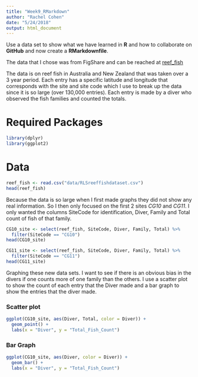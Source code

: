```yaml
---
title: "Week9_RMarkdown"
author: "Rachel Cohen"
date: "5/24/2018"
output: html_document
---
```


Use a data set to show what we have learned in **R** and how to collaborate on **GitHub** and now create a **RMarkdownfile**.

The data that I chose was from FigShare and can be reached at [reef_fish](https://figshare.com/articles/RLS_reef_fish_dataset.csv/934320) 

The data is on reef fish in Australia and New Zealand that was taken over a 3 year period. Each entry has a specific latitude and longitude that corresponds with the site and site code which I use to break up the data since it is so large (over 130,000 entries). Each entry is made by a diver who observed the fish families and counted the totals.

# Required Packages

```r
library(dplyr)
library(ggplot2)
```

# Data
```r
reef_fish <- read.csv("data/RLSreeffishdataset.csv")
head(reef_fish)
```

Because the data is so large when I first made graphs they did not show any real information. So I then only focused on the first 2 sites *CG10* and *CG11*. I only wanted the columns SiteCode for identification, Diver, Family and Total count of fish of that family.

```r
CG10_site <- select(reef_fish, SiteCode, Diver, Family, Total) %>% 
  filter(SiteCode == "CG10")
head(CG10_site)

CG11_site <- select(reef_fish, SiteCode, Diver, Family, Total) %>% 
  filter(SiteCode == "CG11")
head(CG11_site)
```

Graphing these new data sets. I want to see if there is an obvious bias in the divers if one counts more of one family than the others. I use a scatter plot to show the count of each entry that the Diver made and a bar graph to show the entries that the diver made.

### Scatter plot
```r
ggplot(CG10_site, aes(Diver, Total, color = Diver)) + 
  geom_point() +
  labs(x = "Diver", y = "Total_Fish_Count")
```

### Bar Graph
```r
ggplot(CG10_site, aes(Diver, color = Diver)) + 
  geom_bar() +
  labs(x = "Diver", y = "Total_Fish_Count")
```



